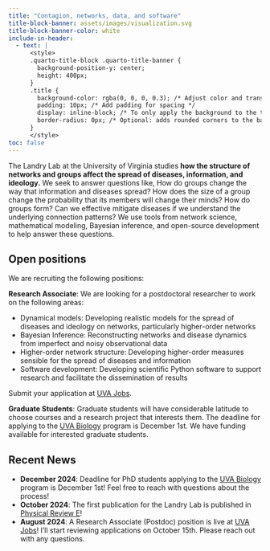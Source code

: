 ```yaml
---
title: "Contagion, networks, data, and software"
title-block-banner: assets/images/visualization.svg
title-block-banner-color: white
include-in-header:
  - text: |
      <style>
      .quarto-title-block .quarto-title-banner {
        background-position-y: center;
        height: 400px;
      }
      .title {
        background-color: rgba(0, 0, 0, 0.3); /* Adjust color and transparency as needed */
        padding: 10px; /* Add padding for spacing */
        display: inline-block; /* To only apply the background to the text */
        border-radius: 0px; /* Optional: adds rounded corners to the background */
      }
      </style>
toc: false
---
```


The Landry Lab at the University of Virginia studies **how the structure of networks and groups affect the spread of diseases, information, and ideology.**
We seek to answer questions like, How do groups change the way that information and diseases spread?
How does the size of a group change the probability that its members will change their minds?
How do groups form?
Can we effective mitigate diseases if we understand the underlying connection patterns?
We use tools from network science, mathematical modeling, Bayesian inference, and open-source development to help answer these questions.

## Open positions

We are recruiting the following positions:

**Research Associate**: We are looking for a postdoctoral researcher to work on the following areas: 

* Dynamical models: Developing realistic models for the spread of diseases and ideology on networks, particularly higher-order networks
* Bayesian Inference: Reconstructing networks and disease dynamics from imperfect and noisy observational data
* Higher-order network structure: Developing higher-order measures sensible for the spread of diseases and information
* Software development: Developing scientific Python software to support research and facilitate the dissemination of results

Submit your application at [UVA Jobs](https://jobs.virginia.edu/us/en/job/R0064538/Research-Associate-in-Biology).

**Graduate Students**: Graduate students will have considerable latitude to choose courses and a research project that interests them.
The deadline for applying to the [UVA Biology](https://bio.as.virginia.edu/) program is December 1st.
We have funding available for interested graduate students.

## Recent News

* **December 2024**: Deadline for PhD students applying to the [UVA Biology](https://bio.as.virginia.edu/) program is December 1st! Feel free to reach with questions about the process!
* **October 2024**: The first publication for the Landry Lab is published in [Physical Review E](https://doi.org/10.1103/PhysRevE.110.L042301)!
* **August 2024**: A Research Associate (Postdoc) position is live at [UVA Jobs](https://jobs.virginia.edu/us/en/job/R0064538/Research-Associate-in-Biology)! I'll start reviewing applications on October 15th. Please reach out with any questions.